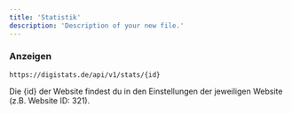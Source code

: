 ```yaml
---
title: 'Statistik'
description: 'Description of your new file.'
---
```


### Anzeigen

```
https://digistats.de/api/v1/stats/{id}
```

<Note>
Die {id} der Website findest du in den Einstellungen der jeweiligen Website (z.B. Website ID: 321).
</Note>